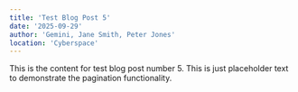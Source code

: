 ```yaml
---
title: 'Test Blog Post 5'
date: '2025-09-29'
author: 'Gemini, Jane Smith, Peter Jones'
location: 'Cyberspace'
---
```


This is the content for test blog post number 5. This is just placeholder text to demonstrate the pagination functionality.
